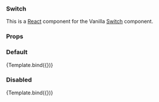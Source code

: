 

<Meta title="Switch" component={Switch} />


### Switch

This is a [React](https://reactjs.org/) component for the Vanilla [Switch](https://vanillaframework.io/docs/patterns/switch) component.

### Props

<ArgsTable of={Switch} />

### Default

<Canvas>
  <Story name="Default" args={{ label: "Switch" }}>
    {Template.bind({})}
  </Story>
</Canvas>

### Disabled

<Canvas>
  <Story name="Disabled" args={{ disabled: true, label: "Disabled switch" }}>
    {Template.bind({})}
  </Story>
</Canvas>
